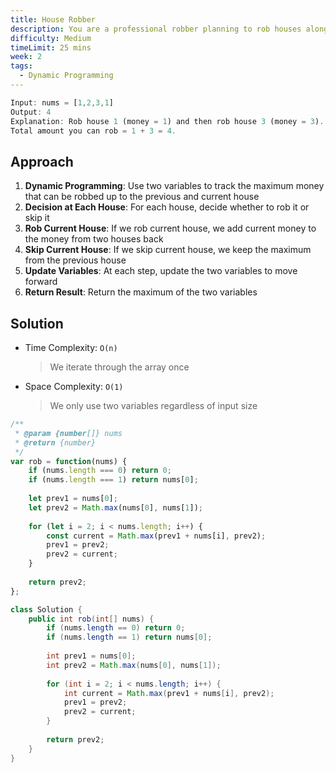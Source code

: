 ```yaml
---
title: House Robber
description: You are a professional robber planning to rob houses along a street. Each house has a certain amount of money stashed, the only constraint stopping you from robbing each of them is that adjacent houses have security systems connected and it will automatically contact the police if two adjacent houses were broken into on the same night.
difficulty: Medium
timeLimit: 25 mins
week: 2
tags:
  - Dynamic Programming
---
```


```js title="Example"
Input: nums = [1,2,3,1]
Output: 4
Explanation: Rob house 1 (money = 1) and then rob house 3 (money = 3).
Total amount you can rob = 1 + 3 = 4.
```

## Approach

1. **Dynamic Programming**: Use two variables to track the maximum money that can be robbed up to the previous and current house
2. **Decision at Each House**: For each house, decide whether to rob it or skip it
3. **Rob Current House**: If we rob current house, we add current money to the money from two houses back
4. **Skip Current House**: If we skip current house, we keep the maximum from the previous house
5. **Update Variables**: At each step, update the two variables to move forward
6. **Return Result**: Return the maximum of the two variables

## Solution

- Time Complexity: `O(n)`
  > We iterate through the array once
- Space Complexity: `O(1)`
  > We only use two variables regardless of input size

```js tab="JavaScript"
/**
 * @param {number[]} nums
 * @return {number}
 */
var rob = function(nums) {
    if (nums.length === 0) return 0;
    if (nums.length === 1) return nums[0];
    
    let prev1 = nums[0];
    let prev2 = Math.max(nums[0], nums[1]);
    
    for (let i = 2; i < nums.length; i++) {
        const current = Math.max(prev1 + nums[i], prev2);
        prev1 = prev2;
        prev2 = current;
    }
    
    return prev2;
};
```

```java tab="Java"
class Solution {
    public int rob(int[] nums) {
        if (nums.length == 0) return 0;
        if (nums.length == 1) return nums[0];
        
        int prev1 = nums[0];
        int prev2 = Math.max(nums[0], nums[1]);
        
        for (int i = 2; i < nums.length; i++) {
            int current = Math.max(prev1 + nums[i], prev2);
            prev1 = prev2;
            prev2 = current;
        }
        
        return prev2;
    }
}
```
